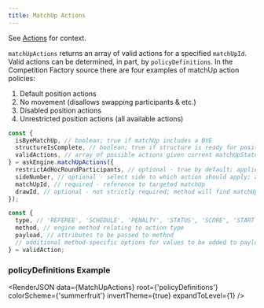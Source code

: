 ```yaml
---
title: MatchUp Actions
---
```



See [Actions](/docs/concepts/actions) for context.

`matchUpActions` returns an array of valid actions for a specified `matchUpId`. Valid actions can be determined, in part, by
`policyDefinitions`. In the Competition Factory source there are four examples of matchUp action policies:

1. Default position actions
2. No movement (disallows swapping participants & etc.)
3. Disabled position actions
4. Unrestricted position actions (all available actions)

```js
const {
  isByeMatchUp, // boolean; true if matchUp includes a BYE
  structureIsComplete, // boolean; true if structure is ready for positioning
  validActions, // array of possible actions given current matchUpStatus
} = askEngine.matchUpActions({
  restrictAdHocRoundParticipants, // optional - true by default; applies to AD_HOC; disallow the same participant being in the same round multiple times
  sideNumber, // optional - select side to which action should apply; applies to AD_HOC position assignments
  matchUpId, // required - reference to targeted matchUp
  drawId, // optional - not strictly required; method will find matchUp by brute force without it
});

const {
  type, // 'REFEREE', 'SCHEDULE', 'PENALTY', 'STATUS', 'SCORE', 'START', 'END', 'SUBSTITUTION'.
  method, // engine method relating to action type
  payload, // attributes to be passed to method
  // additional method-specific options for values to be added to payload when calling method
} = validAction;
```

### policyDefinitions Example

<RenderJSON
  data={MatchUpActions}
  root={'policyDefinitions'}
  colorScheme={'summerfruit'}
  invertTheme={true}
  expandToLevel={1}
/>
